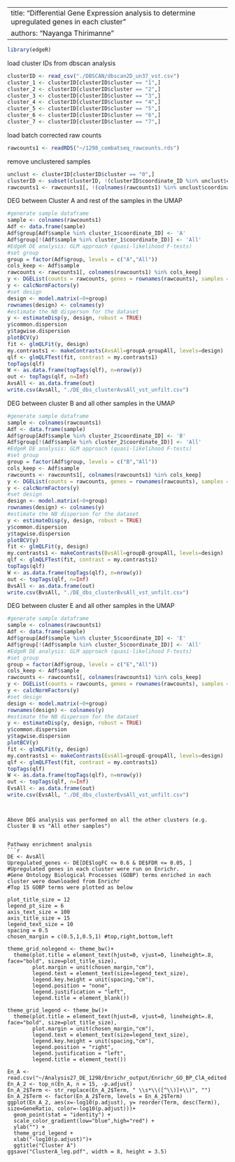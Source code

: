 ----------------------
title: "Differential Gene Expression analysis to determine upregulated genes in each cluster"
authors: "Nayanga Thirimanne"
----------------------

```r
library(edgeR)
```

load cluster IDs from dbscan analysis
```r
clusterID <- read_csv("./DBSCAN/dbscan2D_un37_vst.csv")
cluster_1 <- clusterID[clusterID$cluster == "1",]
cluster_2 <- clusterID[clusterID$cluster == "2",]
cluster_3 <- clusterID[clusterID$cluster == "3",]
cluster_4 <- clusterID[clusterID$cluster == "4",]
cluster_5 <- clusterID[clusterID$cluster == "5",]
cluster_6 <- clusterID[clusterID$cluster == "6",]
cluster_7 <- clusterID[clusterID$cluster == "7",]
```

load batch corrected raw counts
```r
rawcounts1 <- readRDS("~/1298_combatseq_rawcounts.rds")
```

remove unclustered samples
```r
unclust <- clusterID[clusterID$cluster == "0",]
clusterID <- subset(clusterID, !(clusterID$coordinate_ID %in% unclust$coordinate_ID))
rawcounts1 <- rawcounts1[, !(colnames(rawcounts1) %in% unclust$coordinate_ID)]
```

DEG between Cluster A and rest of the samples in the UMAP
```r
#generate sample dataframe
sample <- colnames(rawcounts1)
Adf <- data.frame(sample)
Adf$group[Adf$sample %in% cluster_1$coordinate_ID] <- 'A'
Adf$group[!(Adf$sample %in% cluster_1$coordinate_ID)] <- 'All'
#EdgeR DE analysis: GLM approach (quasi-likelihood F-tests)
#set group
group = factor(Adf$group, levels = c("A","All"))
cols_keep <- Adf$sample
rawcounts <- rawcounts1[, colnames(rawcounts1) %in% cols_keep]
y <- DGEList(counts = rawcounts, genes = rownames(rawcounts), samples = colnames(rawcounts), group = group)
y <- calcNormFactors(y)
#set design
design <- model.matrix(~0+group)
rownames(design) <- colnames(y)
#estimate the NB disperson for the dataset
y <- estimateDisp(y, design, robust = TRUE)
y$common.dispersion
y$tagwise.dispersion
plotBCV(y) 
fit <- glmQLFit(y, design)
my.contrasts1 <- makeContrasts(AvsAll=groupA-groupAll, levels=design)
qlf <- glmQLFTest(fit, contrast = my.contrasts1) 
topTags(qlf)
W <- as.data.frame(topTags(qlf), n=nrow(y))
out <- topTags(qlf, n=Inf)
AvsAll <- as.data.frame(out)
write.csv(AvsAll, "./DE_dbs_clusterAvsAll_vst_unfilt.csv")

```

DEG between cluster B and all other samples in the UMAP
```r
#generate sample dataframe
sample <- colnames(rawcounts1)
Adf <- data.frame(sample)
Adf$group[Adf$sample %in% cluster_2$coordinate_ID] <- 'B'
Adf$group[!(Adf$sample %in% cluster_2$coordinate_ID)] <- 'All'
#EdgeR DE analysis: GLM approach (quasi-likelihood F-tests)
#set group
group = factor(Adf$group, levels = c("B","All"))
cols_keep <- Adf$sample
rawcounts <- rawcounts1[, colnames(rawcounts1) %in% cols_keep]
y <- DGEList(counts = rawcounts, genes = rownames(rawcounts), samples = colnames(rawcounts), group = group)
y <- calcNormFactors(y)
#set design
design <- model.matrix(~0+group)
rownames(design) <- colnames(y)
#estimate the NB disperson for the dataset
y <- estimateDisp(y, design, robust = TRUE)
y$common.dispersion
y$tagwise.dispersion
plotBCV(y) 
fit <- glmQLFit(y, design)
my.contrasts1 <- makeContrasts(BvsAll=groupB-groupAll, levels=design)
qlf <- glmQLFTest(fit, contrast = my.contrasts1) 
topTags(qlf)
W <- as.data.frame(topTags(qlf), n=nrow(y))
out <- topTags(qlf, n=Inf)
BvsAll <- as.data.frame(out)
write.csv(BvsAll, "./DE_dbs_clusterBvsAll_vst_unfilt.csv")

```


DEG between cluster E and all other samples in the UMAP
```r
#generate sample dataframe
sample <- colnames(rawcounts1)
Adf <- data.frame(sample)
Adf$group[Adf$sample %in% cluster_5$coordinate_ID] <- 'E'
Adf$group[!(Adf$sample %in% cluster_5$coordinate_ID)] <- 'All'
#EdgeR DE analysis: GLM approach (quasi-likelihood F-tests)
#set group
group = factor(Adf$group, levels = c("E","All"))
cols_keep <- Adf$sample
rawcounts <- rawcounts1[, colnames(rawcounts1) %in% cols_keep]
y <- DGEList(counts = rawcounts, genes = rownames(rawcounts), samples = colnames(rawcounts), group = group)
y <- calcNormFactors(y)
#set design
design <- model.matrix(~0+group)
rownames(design) <- colnames(y)
#estimate the NB disperson for the dataset
y <- estimateDisp(y, design, robust = TRUE)
y$common.dispersion
y$tagwise.dispersion
plotBCV(y) 
fit <- glmQLFit(y, design)
my.contrasts1 <- makeContrasts(EvsAll=groupE-groupAll, levels=design)
qlf <- glmQLFTest(fit, contrast = my.contrasts1) 
topTags(qlf)
W <- as.data.frame(topTags(qlf), n=nrow(y))
out <- topTags(qlf, n=Inf)
EvsAll <- as.data.frame(out)
write.csv(EvsAll, "./DE_dbs_clusterEvsAll_vst_unfilt.csv")

```
```


Above DEG analysis was performed on all the other clusters (e.g. Cluster B vs "All other samples")


Pathway enrichment analysis
```r
DE <- AvsAll
Upregulated_genes <- DE[DE$logFC <= 0.6 & DE$FDR <= 0.05, ]
#Upregulated genes in each cluster were run on Enrichr.
#Gene Ontology Biological Processes (GOBP) terms enriched in each cluster were downloaded from Enrichr
#Top 15 GOBP terms were plotted as below

plot_title_size = 12
legend_pt_size = 6
axis_text_size = 100
axis_title_size = 15
legend_text_size = 10
spacing = 0.5
chosen_margin = c(0.5,1,0.5,1) #top,right,bottom,left

theme_grid_nolegend <- theme_bw()+
  theme(plot.title = element_text(hjust=0, vjust=0, lineheight=.8, face="bold", size=plot_title_size),
        plot.margin = unit(chosen_margin,"cm"),
        legend.text = element_text(size=legend_text_size),
        legend.key.height = unit(spacing,"cm"),
        legend.position = "none",
        legend.justification = "left",
        legend.title = element_blank())

theme_grid_legend <- theme_bw()+
  theme(plot.title = element_text(hjust=0, vjust=0, lineheight=.8, face="bold", size=plot_title_size),
        plot.margin = unit(chosen_margin,"cm"),
        legend.text = element_text(size=legend_text_size),
        legend.key.height = unit(spacing,"cm"),
        legend.position = "right",
        legend.justification = "left",
        legend.title = element_text())

En_A <- read.csv("~/Analysis27_DE_1298/Enrichr_output/Enrichr_GO_BP_ClA_edited.csv")
En_A_2 <- top_n(En_A, n = 15, -p.adjust)
En_A_2$Term <- str_replace(En_A_2$Term, " \\s*\\([^\\)]+\\)", "")
En_A_2$Term <- factor(En_A_2$Term, levels = En_A_2$Term)
ggplot(En_A_2, aes(x=-log10(p.adjust), y= reorder(Term, desc(Term)), size=GeneRatio, color=-log10(p.adjust)))+
  geom_point(stat = "identity") +
  scale_color_gradient(low="blue",high="red") +
  ylab("") +
  theme_grid_legend +
  xlab("-log10(p.adjust)")+
  ggtitle("Cluster A")
ggsave("ClusterA_leg.pdf", width = 8, height = 3.5)


```

